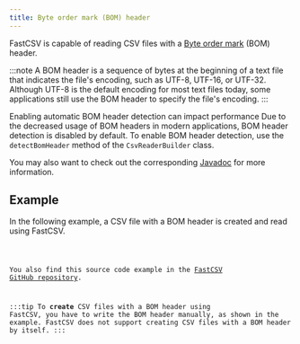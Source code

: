 ```yaml
---
title: Byte order mark (BOM) header
---
```



FastCSV is capable of reading CSV files with a [Byte order mark](https://en.wikipedia.org/wiki/Byte_order_mark)
(BOM) header.

:::note
A BOM header is a sequence of bytes at the beginning of a text file that indicates the file's encoding,
such as UTF-8, UTF-16, or UTF-32.
Although UTF-8 is the default encoding for most text files today,
some applications still use the BOM header to specify the file's encoding.
:::

Enabling automatic BOM header detection can impact performance
Due to the decreased usage of BOM headers in modern applications, BOM header detection is disabled by default.
To enable BOM header detection, use the `detectBomHeader` method of the `CsvReaderBuilder` class.

You may also want to check out the corresponding
[Javadoc](https://javadoc.io/doc/de.siegmar/fastcsv/latest/de.siegmar.fastcsv/de/siegmar/fastcsv/reader/CsvReader.CsvReaderBuilder.html#detectBomHeader(boolean))
for more information.

## Example

In the following example, a CSV file with a BOM header is created and read using FastCSV.

<Code code={sourceCode} title="ExampleCsvReaderWithBomHeader.java" lang="java" mark={highlights}/>

You also find this source code example in the
[FastCSV GitHub repository](https://github.com/osiegmar/FastCSV/blob/main/example/src/main/java/example/ExampleCsvReaderWithBomHeader.java).

:::tip
To **create** CSV files with a BOM header using FastCSV, you have to write the BOM header manually,
as shown in the example. FastCSV does not support creating CSV files with a BOM header by itself.
:::
